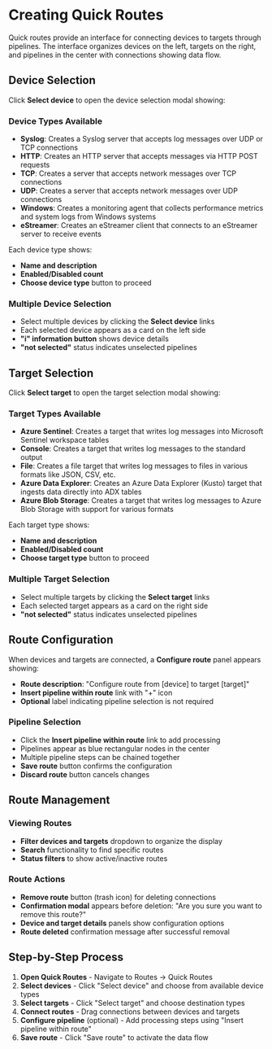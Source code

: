 # Creating Quick Routes

Quick routes provide an interface for connecting devices to targets through pipelines. The interface organizes devices on the left, targets on the right, and pipelines in the center with connections showing data flow.

## Device Selection

Click **Select device** to open the device selection modal showing:

### Device Types Available
- **Syslog**: Creates a Syslog server that accepts log messages over UDP or TCP connections
- **HTTP**: Creates an HTTP server that accepts messages via HTTP POST requests  
- **TCP**: Creates a server that accepts network messages over TCP connections
- **UDP**: Creates a server that accepts network messages over UDP connections
- **Windows**: Creates a monitoring agent that collects performance metrics and system logs from Windows systems
- **eStreamer**: Creates an eStreamer client that connects to an eStreamer server to receive events

Each device type shows:
- **Name and description**
- **Enabled/Disabled count**
- **Choose device type** button to proceed

### Multiple Device Selection
- Select multiple devices by clicking the **Select device** links
- Each selected device appears as a card on the left side
- **"i" information button** shows device details
- **"not selected"** status indicates unselected pipelines

## Target Selection

Click **Select target** to open the target selection modal showing:

### Target Types Available
- **Azure Sentinel**: Creates a target that writes log messages into Microsoft Sentinel workspace tables
- **Console**: Creates a target that writes log messages to the standard output
- **File**: Creates a file target that writes log messages to files in various formats like JSON, CSV, etc.
- **Azure Data Explorer**: Creates an Azure Data Explorer (Kusto) target that ingests data directly into ADX tables
- **Azure Blob Storage**: Creates a target that writes log messages to Azure Blob Storage with support for various formats

Each target type shows:
- **Name and description**
- **Enabled/Disabled count**
- **Choose target type** button to proceed

### Multiple Target Selection
- Select multiple targets by clicking the **Select target** links
- Each selected target appears as a card on the right side
- **"not selected"** status indicates unselected pipelines

## Route Configuration

When devices and targets are connected, a **Configure route** panel appears showing:

- **Route description**: "Configure route from [device] to target [target]"
- **Insert pipeline within route** link with "+" icon
- **Optional** label indicating pipeline selection is not required

### Pipeline Selection
- Click the **Insert pipeline within route** link to add processing
- Pipelines appear as blue rectangular nodes in the center
- Multiple pipeline steps can be chained together
- **Save route** button confirms the configuration
- **Discard route** button cancels changes

## Route Management

### Viewing Routes
- **Filter devices and targets** dropdown to organize the display
- **Search** functionality to find specific routes
- **Status filters** to show active/inactive routes

### Route Actions
- **Remove route** button (trash icon) for deleting connections
- **Confirmation modal** appears before deletion: "Are you sure you want to remove this route?"
- **Device and target details** panels show configuration options
- **Route deleted** confirmation message after successful removal

## Step-by-Step Process

1. **Open Quick Routes** - Navigate to Routes → Quick Routes
2. **Select devices** - Click "Select device" and choose from available device types
3. **Select targets** - Click "Select target" and choose destination types  
4. **Connect routes** - Drag connections between devices and targets
5. **Configure pipeline** (optional) - Add processing steps using "Insert pipeline within route"
6. **Save route** - Click "Save route" to activate the data flow
